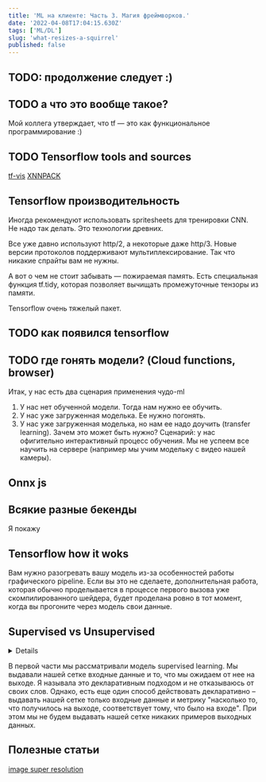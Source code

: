 ```yaml
---
title: 'ML на клиенте: Часть 3. Магия фреймворков.'
date: '2022-04-08T17:04:15.630Z'
tags: ['ML/DL']
slug: 'what-resizes-a-squirrel'
published: false
---
```


## TODO: продолжение следует :)

## TODO а что это вообще такое?

Мой коллега утверждает, что tf — это как функциональное программирование :)

## TODO Tensorflow tools and sources

[tf-vis](https://js.tensorflow.org/api_vis/latest/)
[XNNPACK](https://github.com/google/XNNPACK)

## Tensorflow производительность

Иногда рекомендуют использовать spritesheets для тренировки CNN. Не надо так делать. Это технологии древних.

Все уже давно используют http/2, а некоторые даже http/3. Новые версии протоколов поддерживают мультиплексирование.
Так что никакие спрайты вам не нужны.

А вот о чем не стоит забывать — пожираемая память. Есть специальная функция tf.tidy, которая позволяет вычищать промежуточные тензоры из памяти.

Tensorflow очень тяжелый пакет.

## TODO как появился tensorflow

## TODO где гонять модели? (Cloud functions, browser)

Итак, у нас есть два сценария применения чудо-ml

1. У нас нет обученной модели. Тогда нам нужно ее обучить.
2. У нас уже загруженная моделька. Ее нужно погонять.
3. У нас уже загруженная моделька, но нам ее надо доучить (transfer learning). Зачем это может быть нужно?
   Сценарий: у нас офигительно интерактивный процесс обучения. Мы не успеем все научить на сервере (например мы учим модельку с видео нашей камеры).

## Onnx js

## Всякие разные бекенды

Я покажу

## Tensorflow how it woks

Вам нужно разогревать вашу модель из-за особенностей работы графического pipeline. Если вы это не сделаете, дополнительная работа,
которая обычно проделывается в процессе первого вызова уже скомпилированного шейдера, будет проделана ровно в тот момент, когда вы прогоните через модель свои данные.

## Supervised vs Unsupervised

<Details title="Зачем мешать русский и английский?">
  Наверно, вы обратили внимание (а некоторые и сказали фррр!), что я смешиваю
  русские и английские термины. Дело в том, что большинство ресурсов, которыми я
  пользуюсь — на английском языке. Так что и термины там английские :) Кроме
  того, кажется, что читателям будет проще перевести английские термины на
  русский, чем наоборот :)
</Details>

В первой части мы рассматривали модель supervised learning. Мы выдавали нашей сетке входные данные и то, что мы ожидаем от нее на выходе.
Я называла это декларативным подходом и не отказываюсь от своих слов. Однако, есть еще один способ действовать декларативно – выдавать нашей сетке только входные данные и метрику "насколько то, что получилось на выходе, соответствует тому, что было на входе".
При этом мы не будем выдавать нашей сетке никаких примеров выходных данных.

## Полезные статьи

[image super resolution](https://github.com/david-gpu/srez)
